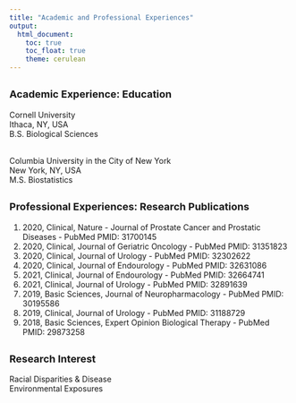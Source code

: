 ```yaml
---
title: "Academic and Professional Experiences"
output: 
  html_document:
    toc: true
    toc_float: true
    theme: cerulean
---
```



##  <font size="4"> Academic Experience: Education  </font> 
Cornell University <br>
Ithaca, NY, USA <br>
B.S. Biological Sciences <br> <br>

Columbia University in the City of New York <br>
New York, NY, USA <br>
M.S. Biostatistics <br> 


## <font size="4"> Professional Experiences: Research Publications </font> 

 1. 2020, Clinical, Nature - Journal of Prostate Cancer and Prostatic Diseases - PubMed PMID: 31700145 <br>
 2. 2020, Clinical, Journal of Geriatric Oncology - PubMed PMID: 31351823 <br>
3. 2020, Clinical, Journal of Urology - PubMed PMID: 32302622 <br>
4. 2020, Clinical, Journal of Endourology - PubMed PMID: 32631086 <br>
5. 2021, Clinical, Journal of Endourology - PubMed PMID: 32664741 <br>
6. 2021, Clinical, Journal of Urology - PubMed PMID: 32891639 <br>
7. 2019, Basic Sciences, Journal of Neuropharmacology - PubMed PMID: 30195586 <br>
8. 2019, Clinical, Journal of Urology - PubMed PMID: 31188729 <br>
9. 2018, Basic Sciences, Expert Opinion Biological Therapy - PubMed  PMID: 29873258 <br>


##  <font size="4"> Research Interest  </font> 
Racial Disparities & Disease <br>
Environmental Exposures
